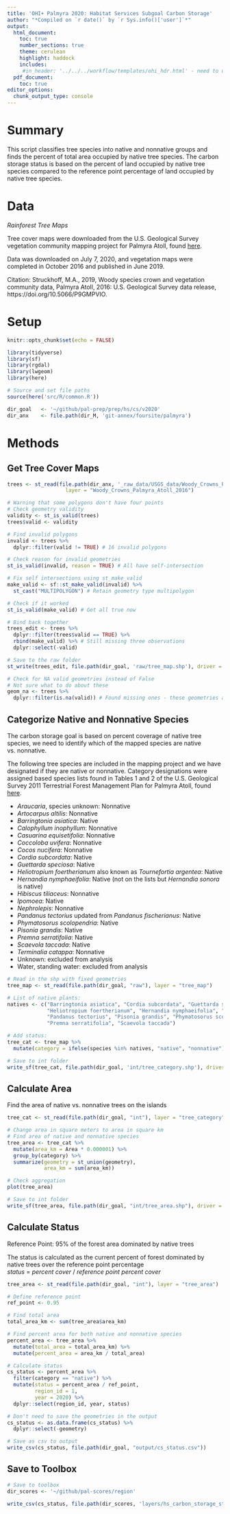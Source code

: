 ```yaml
---
title: 'OHI+ Palmyra 2020: Habitat Services Subgoal Carbon Storage'
author: "*Compiled on `r date()` by `r Sys.info()['user']`*"
output: 
  html_document:
    toc: true
    number_sections: true
    theme: cerulean
    highlight: haddock
    includes: 
     #in_header: '../../../workflow/templates/ohi_hdr.html' - need to update this
  pdf_document:
    toc: true
editor_options: 
  chunk_output_type: console
---
```


# Summary

This script classifies tree species into native and nonnative groups and finds the percent of total area occupied by native tree species. The carbon storage status is based on the percent of land occupied by native tree species compared to the reference point percentage of land occupied by native tree species.   

# Data 

*Rainforest Tree Maps*   

Tree cover maps were downloaded from the U.S. Geological Survey vegetation community mapping project for Palmyra Atoll, found [here](https://www.sciencebase.gov/catalog/item/5c66fc5be4b0fe48cb3aca49).    

Data was downloaded on July 7, 2020, and vegetation maps were completed in October 2016 and published in June 2019. 

Citation: Struckhoff, M.A., 2019, Woody species crown and vegetation community data, Palmyra Atoll, 2016: U.S. Geological Survey data release, https://doi.org/10.5066/P9GMPVIO.  

# Setup

```r
knitr::opts_chunk$set(echo = FALSE)

library(tidyverse)
library(sf)
library(rgdal)
library(lwgeom)
library(here)

# Source and set file paths
source(here('src/R/common.R'))

dir_goal   <- '~/github/pal-prep/prep/hs/cs/v2020'
dir_anx    <- file.path(dir_M, 'git-annex/foursite/palmyra')
```


# Methods

## Get Tree Cover Maps

```r

trees <- st_read(file.path(dir_anx, '_raw_data/USGS_data/Woody_Crowns_Palmyra_Atoll_2016'),
                   layer = "Woody_Crowns_Palmyra_Atoll_2016")

# Warning that some polygons don't have four points
# Check geometry validity
validity <- st_is_valid(trees)
trees$valid <- validity

# Find invalid polygons
invalid <- trees %>% 
  dplyr::filter(valid != TRUE) # 16 invalid polygons

# Check reason for invalid geometries
st_is_valid(invalid, reason = TRUE) # All have self-intersection

# Fix self intersections using st_make_valid
make_valid <- sf::st_make_valid(invalid) %>% 
  st_cast("MULTIPOLYGON") # Retain geometry type multipolygon

# Check if it worked
st_is_valid(make_valid) # Get all true now 

# Bind back together
trees_edit <- trees %>% 
  dplyr::filter(trees$valid == TRUE) %>% 
  rbind(make_valid) %>% # Still missing three observations
  dplyr::select(-valid)

# Save to the raw folder 
st_write(trees_edit, file.path(dir_goal, 'raw/tree_map.shp'), driver = "ESRI Shapefile")

# Check for NA valid geometries instead of False
# Not sure what to do about these 
geom_na <- trees %>% 
  dplyr::filter(is.na(valid)) # Found missing ones - these geometries are corrupt not invalid

```

## Categorize Native and Nonnative Species

The carbon storage goal is based on percent coverage of native tree species, we need to identify which of the mapped species are native vs. nonnative.   

The following tree species are included in the mapping project and we have designated if they are native or nonnative. Category designations were assigned based species lists found in Tables 1 and 2 of the U.S. Geological Survey 2011 Terrestrial Forest Management Plan for Palmyra Atoll, found [here](https://permanent.fdlp.gov/gpo119875/ofr20111007.pdf).         

 - *Araucaria*, species unknown: Nonnative      
 - *Artocarpus altilis*: Nonnative   
 - *Barringtonia asiatica*: Native   
 - *Calophyllum inophyllum*: Nonnative   
 - *Casuarina equisetifolia*: Nonnative     
 - *Coccoloba uvifera*: Nonnative   
 - *Cocos nucifera*: Nonnative   
 - *Cordia subcordata*: Native   
 - *Guettarda speciosa*: Native   
 - *Heliotropium foertherianum* also known as *Tournefortia argentea*: Native   
 - *Hernandia nymphaeifolia*: Native (not on the lists but *Hernandia sonora* is native)    
 - *Hibiscus tiliaceus*: Nonnative   
 - *Ipomoea*: Native   
 - *Nephrolepis*: Nonnative   
 - *Pandanus tectorius* updated from *Pandanus fischerianus*: Native  
 - *Phymatosorus scolopendria*: Native 
 - *Pisonia grandis*: Native   
 - *Premna serratifolia*: Native   
 - *Scaevola taccada*: Native   
 - *Terminalia catappa*: Nonnative   
 - Unknown: excluded from analysis    
 - Water, standing water: excluded from analysis    
 
 
```r
# Read in the shp with fixed geometries 
tree_map <- st_read(file.path(dir_goal, "raw"), layer = "tree_map")

# List of native plants:
natives <- c("Barringtonia asiatica", "Cordia subcordata", "Guettarda speciosa",
             "Heliotropium foertherianum", "Hernandia nymphaeifolia", "Ipomoea",
             "Pandanus tectorius", "Pisonia grandis", "Phymatosorus scolopendria",
             "Premna serratifolia", "Scaevola taccada")

# Add status:
tree_cat <- tree_map %>% 
  mutate(category = ifelse(species %in% natives, "native", "nonnative"))

# Save to int folder
write_sf(tree_cat, file.path(dir_goal, 'int/tree_category.shp'), driver = "ESRI Shapefile")
```
 
## Calculate Area 

Find the area of native vs. nonnative trees on the islands   

```r

tree_cat <- st_read(file.path(dir_goal, "int"), layer = "tree_category") 

# Change area in square meters to area in square km 
# Find area of native and nonnative species
tree_area <- tree_cat %>% 
  mutate(area_km = Area * 0.000001) %>% 
  group_by(category) %>% 
  summarize(geometry = st_union(geometry),
            area_km = sum(area_km))

# Check aggregation 
plot(tree_area)

# Save to int folder
write_sf(tree_area, file.path(dir_goal, "int/tree_area.shp"), driver = "ESRI Shapefile", overwrite = TRUE)

```

## Calculate Status
 
Reference Point: 95% of the forest area dominated by native trees   


The status is calculated as the current percent of forest dominated by native trees over the reference point percentage   
$status~=~percent~cover~/~reference~point~percent~cover$   
 
```r

tree_area <- st_read(file.path(dir_goal, "int"), layer = "tree_area") 

# Define reference point
ref_point <- 0.95 

# Find total area
total_area_km <- sum(tree_area$area_km)

# Find percent area for both native and nonnative species
percent_area <- tree_area %>% 
  mutate(total_area = total_area_km) %>% 
  mutate(percent_area = area_km / total_area)

# Calculate status 
cs_status <- percent_area %>% 
  filter(category == "native") %>% 
  mutate(status = percent_area / ref_point,
         region_id = 1,
         year = 2020) %>% 
  dplyr::select(region_id, year, status)

# Don't need to save the geometries in the output
cs_status <- as.data.frame(cs_status) %>% 
  dplyr::select(-geometry)

# Save as csv to output
write_csv(cs_status, file.path(dir_goal, "output/cs_status.csv"))
```


## Save to Toolbox 

```r

# Save to toolbox
dir_scores <- '~/github/pal-scores/region'

write_csv(cs_status, file.path(dir_scores, 'layers/hs_carbon_storage_status.csv'))
```
 
 